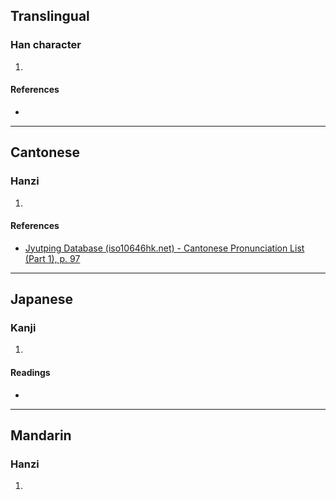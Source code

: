 {{character info/new}}
==Translingual==

===Han character===
{{Han char|rn=40|rad=宀|as=14|sn=17|four=30481|canj=JPKO|ids=⿱宀疑}}

# {{defn|Han|sort=宀14}}

====References====
* {{Han ref|kx=0292.250|dkj=07352|dj=0579.130|hdz=20956.170|uh=5BF2|ud=23538|bh=ECD9|bd=60633}}

----

==Cantonese==

===Hanzi===
{{yue-hanzi|jyut=[[ji4]]|y=yi4}}

# {{defn|lang=yue|sort=宀14}}

====References====
* [http://www.iso10646hk.net/jp/document/download.jsp Jyutping Database (iso10646hk.net) - Cantonese Pronunciation List (Part 1), p. 97]

----

==Japanese==

===Kanji===
{{ja-kanji|grade=|rs=宀14}}

# {{defn|lang=ja|sort=宀14}}

====Readings====
* {{ja-readings|on=[[ぎ]] (gi)|kun=[[あきらかにする]] (akirakanisuru)}}

----

==Mandarin==

===Hanzi===
{{cmn-hanzi|pin=[[yí]] ([[yi2]])|wg=i<sup>2</sup>}}

# {{defn|lang=cmn|sort=宀14}}